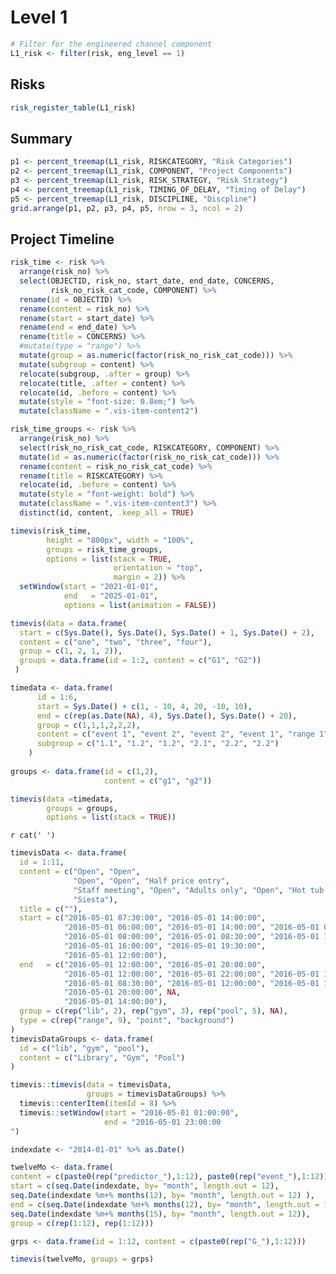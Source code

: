 # Level 1

```r
# Filter for the engineered channel component
L1_risk <- filter(risk, eng_level == 1)
```

## Risks
```r
risk_register_table(L1_risk)
```

## Summary
```r
p1 <- percent_treemap(L1_risk, RISKCATEGORY, "Risk Categories")
p2 <- percent_treemap(L1_risk, COMPONENT, "Project Components")
p3 <- percent_treemap(L1_risk, RISK_STRATEGY, "Risk Strategy")
p4 <- percent_treemap(L1_risk, TIMING_OF_DELAY, "Timing of Delay")
p5 <- percent_treemap(L1_risk, DISCIPLINE, "Discpline")
grid.arrange(p1, p2, p3, p4, p5, nrow = 3, ncol = 2)
```

## Project Timeline
```r
risk_time <- risk %>%
  arrange(risk_no) %>%
  select(OBJECTID, risk_no, start_date, end_date, CONCERNS, 
         risk_no_risk_cat_code, COMPONENT) %>%
  rename(id = OBJECTID) %>%
  rename(content = risk_no) %>%
  rename(start = start_date) %>%
  rename(end = end_date) %>%
  rename(title = CONCERNS) %>%
  #mutate(type = "range") %>%
  mutate(group = as.numeric(factor(risk_no_risk_cat_code))) %>%
  mutate(subgroup = content) %>%
  relocate(subgroup, .after = group) %>%
  relocate(title, .after = content) %>%
  relocate(id, .before = content) %>%
  mutate(style = "font-size: 0.8em;") %>%
  mutate(className = ".vis-item-content2")

risk_time_groups <- risk %>%
  arrange(risk_no) %>%
  select(risk_no_risk_cat_code, RISKCATEGORY, COMPONENT) %>%
  mutate(id = as.numeric(factor(risk_no_risk_cat_code))) %>%
  rename(content = risk_no_risk_cat_code) %>%
  rename(title = RISKCATEGORY) %>%
  relocate(id, .before = content) %>%
  mutate(style = "font-weight: bold") %>%
  mutate(className = ".vis-item-content3") %>%
  distinct(id, content, .keep_all = TRUE)

```


```r
timevis(risk_time,
        height = "800px", width = "100%",
        groups = risk_time_groups,
        options = list(stack = TRUE,
                       orientation = "top",
                       margin = 2)) %>%
  setWindow(start = "2021-01-01",
            end   = "2025-01-01",
            options = list(animation = FALSE))
```

```r
timevis(data = data.frame(
  start = c(Sys.Date(), Sys.Date(), Sys.Date() + 1, Sys.Date() + 2),
  content = c("one", "two", "three", "four"),
  group = c(1, 2, 1, 2)),
  groups = data.frame(id = 1:2, content = c("G1", "G2"))
 )
```


```r
timedata <- data.frame(
      id = 1:6, 
      start = Sys.Date() + c(1, - 10, 4, 20, -10, 10),
      end = c(rep(as.Date(NA), 4), Sys.Date(), Sys.Date() + 20),
      group = c(1,1,1,2,2,2),
      content = c("event 1", "event 2", "event 2", "event 1", "range 1",     "range 1"),
      subgroup = c("1.1", "1.2", "1.2", "2.1", "2.2", "2.2")
    )
    
groups <- data.frame(id = c(1,2), 
                     content = c("g1", "g2"))

timevis(data =timedata, 
        groups = groups, 
        options = list(stack = TRUE))
```

:::::: {.white-box}
`r cat(' ')`
::::::

```r
timevisData <- data.frame(
  id = 1:11,
  content = c("Open", "Open",
              "Open", "Open", "Half price entry",
              "Staff meeting", "Open", "Adults only", "Open", "Hot tub closes",
              "Siesta"),
  title = c(""),
  start = c("2016-05-01 07:30:00", "2016-05-01 14:00:00",
            "2016-05-01 06:00:00", "2016-05-01 14:00:00", "2016-05-01 08:00:00",
            "2016-05-01 08:00:00", "2016-05-01 08:30:00", "2016-05-01 14:00:00",
            "2016-05-01 16:00:00", "2016-05-01 19:30:00",
            "2016-05-01 12:00:00"),
  end   = c("2016-05-01 12:00:00", "2016-05-01 20:00:00",
            "2016-05-01 12:00:00", "2016-05-01 22:00:00", "2016-05-01 10:00:00",
            "2016-05-01 08:30:00", "2016-05-01 12:00:00", "2016-05-01 16:00:00",
            "2016-05-01 20:00:00", NA,
            "2016-05-01 14:00:00"),
  group = c(rep("lib", 2), rep("gym", 3), rep("pool", 5), NA),
  type = c(rep("range", 9), "point", "background")
)
timevisDataGroups <- data.frame(
  id = c("lib", "gym", "pool"),
  content = c("Library", "Gym", "Pool")
)
```

```r
timevis::timevis(data = timevisData,
                 groups = timevisDataGroups) %>%
  timevis::centerItem(itemId = 8) %>%
  timevis::setWindow(start = "2016-05-01 01:00:00", 
                     end = "2016-05-01 23:00:00
")
```


```r
indexdate <- "2014-01-01" %>% as.Date()

twelveMo <- data.frame(
content = c(paste0(rep("predictor_"),1:12), paste0(rep("event_"),1:12)),
start = c(seq.Date(indexdate, by= "month", length.out = 12),
seq.Date(indexdate %m+% months(12), by= "month", length.out = 12) ),
end = c(seq.Date(indexdate %m+% months(12), by= "month", length.out = 12),
seq.Date(indexdate %m+% months(15), by= "month", length.out = 12)),
group = c(rep(1:12), rep(1:12)))

grps <- data.frame(id = 1:12, content = c(paste0(rep("G_"),1:12)))

timevis(twelveMo, groups = grps)
```

